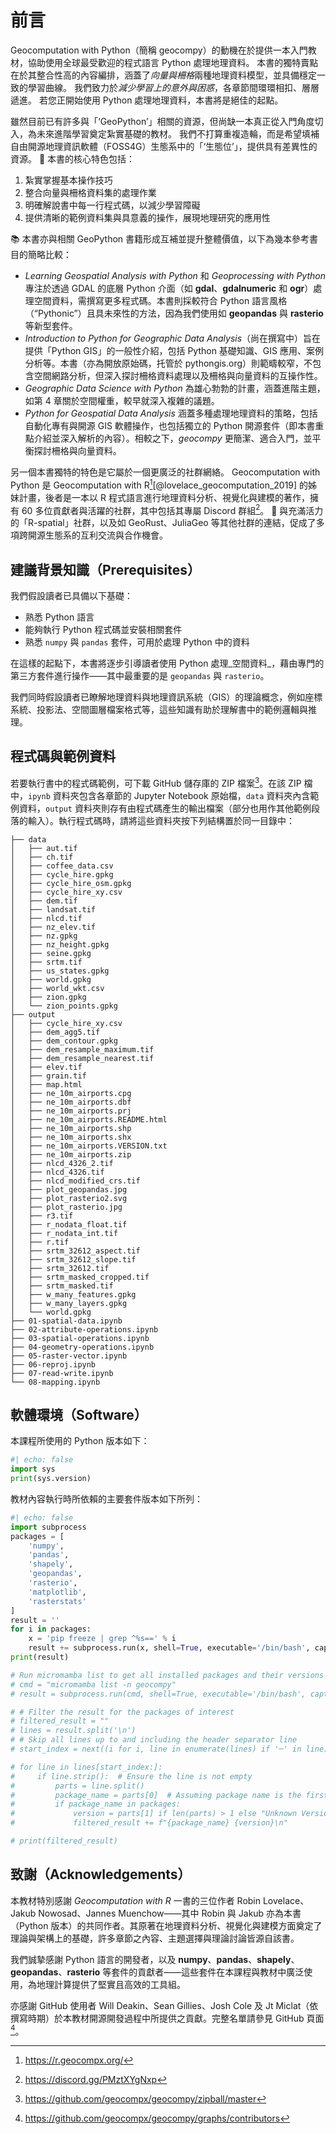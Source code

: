 
# 前言 {.unnumbered}

Geocomputation with Python（簡稱 geocompy）的動機在於提供一本入門教材，協助使用全球最受歡迎的程式語言 Python 處理地理資料。
本書的獨特賣點在於其整合性高的內容編排，涵蓋了*向量與柵格*兩種地理資料模型，並具備穩定一致的學習曲線。
我們致力於*減少學習上的意外與困惑*，各章節間環環相扣、層層遞進。
若您正開始使用 Python 處理地理資料，本書將是絕佳的起點。

雖然目前已有許多與「'GeoPython'」相關的資源，但尚缺一本真正從入門角度切入，為未來進階學習奠定紮實基礎的教材。
我們不打算重複造輪，而是希望填補自由開源地理資訊軟體（FOSS4G）生態系中的「'生態位'」，提供具有差異性的資源。
📌 本書的核心特色包括：

1. 紮實掌握基本操作技巧
2. 整合向量與柵格資料集的處理作業
3. 明確解說書中每一行程式碼，以減少學習障礙
<!-- 4.  Exercises at the end of each chapter with reproducible and open solutions -->
4. 提供清晰的範例資料集與具意義的操作，展現地理研究的應用性

📚 本書亦與相關 GeoPython 書籍形成互補並提升整體價值，以下為幾本參考書目的簡略比較：

- _Learning Geospatial Analysis with Python_ 和 _Geoprocessing with Python_ 專注於透過 GDAL 的底層 Python 介面（如 **gdal**、**gdalnumeric** 和 **ogr**）處理空間資料，需撰寫更多程式碼。本書則採較符合 Python 語言風格（"Pythonic"）且具未來性的方法，因為我們使用如 **geopandas** 與 **rasterio** 等新型套件。
- _Introduction to Python for Geographic Data Analysis_（尚在撰寫中）旨在提供「Python GIS」的一般性介紹，包括 Python 基礎知識、GIS 應用、案例分析等。本書（亦為開放原始碼，托管於 pythongis.org）則範疇較窄，不包含空間網路分析，但深入探討柵格資料處理以及柵格與向量資料的互操作性。
- _Geographic Data Science with Python_ 為雄心勃勃的計畫，涵蓋進階主題，如第 4 章關於空間權重，較早就深入複雜的議題。
- _Python for Geospatial Data Analysis_ 涵蓋多種處理地理資料的策略，包括自動化專有與開源 GIS 軟體操作，也包括獨立的 Python 開源套件（即本書重點介紹並深入解析的內容）。相較之下，_geocompy_ 更簡潔、適合入門，並平衡探討柵格與向量資料。

[^book_1]: [https://www.packtpub.com/product/learning-geospatial-analysis-with-python/9781783281138](https://www.packtpub.com/product/learning-geospatial-analysis-with-python/9781783281138)

[^book_2]: [https://www.manning.com/books/geoprocessing-with-python](https://www.manning.com/books/geoprocessing-with-python)

[^book_3]: [https://pythongis.org](https://pythongis.org)

[^book_4]: [https://geographicdata.science/book/intro.html](https://geographicdata.science/book/intro.html)

[^book_5]: [https://www.oreilly.com/library/view/python-for-geospatial/9781098104788/](https://www.oreilly.com/library/view/python-for-geospatial/9781098104788/)

另一個本書獨特的特色是它屬於一個更廣泛的社群網絡。 
Geocomputation with Python 是 Geocomputation with R[^geocompr][@lovelace_geocomputation_2019] 的姊妹計畫，後者是一本以 R 程式語言進行地理資料分析、視覺化與建模的著作，擁有 60 多位貢獻者與活躍的社群，其中包括其專屬 Discord 群組[^geocompr_discord]。
📡 與充滿活力的「R-spatial」社群，以及如 GeoRust、JuliaGeo 等其他社群的連結，促成了多項跨開源生態系的互利交流與合作機會。

[^geocompr]: [https://r.geocompx.org/](https://r.geocompx.org/)

[^geocompr_discord]: [https://discord.gg/PMztXYgNxp](https://discord.gg/PMztXYgNxp)

## 建議背景知識（Prerequisites）

我們假設讀者已具備以下基礎：

- 熟悉 Python 語言
- 能夠執行 Python 程式碼並安裝相關套件
- 熟悉 `numpy` 與 `pandas` 套件，可用於處理 Python 中的資料

在這樣的起點下，本書將逐步引導讀者使用 Python 處理_空間資料_，藉由專門的第三方套件進行操作——其中最重要的是 `geopandas` 與 `rasterio`。

我們同時假設讀者已瞭解地理資料與地理資訊系統（GIS）的理論概念，例如座標系統、投影法、空間圖層檔案格式等，這些知識有助於理解書中的範例邏輯與推理。


## 程式碼與範例資料

若要執行書中的程式碼範例，可下載 GitHub 儲存庫的 ZIP 檔案[^book_data_zip]。在該 ZIP 檔中，`ipynb` 資料夾包含各章節的 Jupyter Notebook 原始檔，`data` 資料夾內含範例資料，`output` 資料夾則存有由程式碼產生的輸出檔案（部分也用作其他範例段落的輸入）。執行程式碼時，請將這些資料夾按下列結構置於同一目錄中：

[^book_data_zip]: [https://github.com/geocompx/geocompy/zipball/master](https://github.com/geocompx/geocompy/zipball/master)

```text
├── data
│   ├── aut.tif
│   ├── ch.tif
│   ├── coffee_data.csv
│   ├── cycle_hire.gpkg
│   ├── cycle_hire_osm.gpkg
│   ├── cycle_hire_xy.csv
│   ├── dem.tif
│   ├── landsat.tif
│   ├── nlcd.tif
│   ├── nz_elev.tif
│   ├── nz.gpkg
│   ├── nz_height.gpkg
│   ├── seine.gpkg
│   ├── srtm.tif
│   ├── us_states.gpkg
│   ├── world.gpkg
│   ├── world_wkt.csv
│   ├── zion.gpkg
│   └── zion_points.gpkg
├── output
│   ├── cycle_hire_xy.csv
│   ├── dem_agg5.tif
│   ├── dem_contour.gpkg
│   ├── dem_resample_maximum.tif
│   ├── dem_resample_nearest.tif
│   ├── elev.tif
│   ├── grain.tif
│   ├── map.html
│   ├── ne_10m_airports.cpg
│   ├── ne_10m_airports.dbf
│   ├── ne_10m_airports.prj
│   ├── ne_10m_airports.README.html
│   ├── ne_10m_airports.shp
│   ├── ne_10m_airports.shx
│   ├── ne_10m_airports.VERSION.txt
│   ├── ne_10m_airports.zip
│   ├── nlcd_4326_2.tif
│   ├── nlcd_4326.tif
│   ├── nlcd_modified_crs.tif
│   ├── plot_geopandas.jpg
│   ├── plot_rasterio2.svg
│   ├── plot_rasterio.jpg
│   ├── r3.tif
│   ├── r_nodata_float.tif
│   ├── r_nodata_int.tif
│   ├── r.tif
│   ├── srtm_32612_aspect.tif
│   ├── srtm_32612_slope.tif
│   ├── srtm_32612.tif
│   ├── srtm_masked_cropped.tif
│   ├── srtm_masked.tif
│   ├── w_many_features.gpkg
│   ├── w_many_layers.gpkg
│   └── world.gpkg
├── 01-spatial-data.ipynb
├── 02-attribute-operations.ipynb
├── 03-spatial-operations.ipynb
├── 04-geometry-operations.ipynb
├── 05-raster-vector.ipynb
├── 06-reproj.ipynb
├── 07-read-write.ipynb
└── 08-mapping.ipynb
```

## 軟體環境（Software）

本課程所使用的 Python 版本如下：  

```python
#| echo: false
import sys
print(sys.version)
```

教材內容執行時所依賴的主要套件版本如下所列：

```python
#| echo: false
import subprocess
packages = [
    'numpy',
    'pandas',
    'shapely',
    'geopandas',
    'rasterio',
    'matplotlib',
    'rasterstats'
]
result = ''
for i in packages:
    x = 'pip freeze | grep ^%s==' % i
    result += subprocess.run(x, shell=True, executable='/bin/bash', capture_output=True, text=True).stdout
print(result)

# Run micromamba list to get all installed packages and their versions
# cmd = "micromamba list -n geocompy"
# result = subprocess.run(cmd, shell=True, executable='/bin/bash', capture_output=True, text=True).stdout

# # Filter the result for the packages of interest
# filtered_result = ""
# lines = result.split('\n')
# # Skip all lines up to and including the header separator line
# start_index = next((i for i, line in enumerate(lines) if '─' in line), -1) + 1

# for line in lines[start_index:]:
#     if line.strip():  # Ensure the line is not empty
#         parts = line.split()
#         package_name = parts[0]  # Assuming package name is the first element
#         if package_name in packages:
#             version = parts[1] if len(parts) > 1 else "Unknown Version"
#             filtered_result += f"{package_name} {version}\n"

# print(filtered_result)
```

## 致謝（Acknowledgements）

本教材特別感謝 _Geocomputation with R_ 一書的三位作者 Robin Lovelace、Jakub Nowosad、Jannes Muenchow——其中 Robin 與 Jakub 亦為本書（Python 版本）的共同作者。其原著在地理資料分析、視覺化與建模方面奠定了理論與架構上的基礎，許多章節之內容、主題選擇與理論討論皆源自該書。

我們誠摯感謝 Python 語言的開發者，以及 **numpy**、**pandas**、**shapely**、**geopandas**、**rasterio** 等套件的貢獻者——這些套件在本課程與教材中廣泛使用，為地理計算提供了堅實且高效的工具組。

亦感謝 GitHub 使用者 Will Deakin、Sean Gillies、Josh Cole 及 Jt Miclat（依撰寫時期）於本教材開源開發過程中所提供之貢獻。完整名單請參見 GitHub 頁面[^github_contributors]。

[^github_contributors]: [https://github.com/geocompx/geocompy/graphs/contributors](https://github.com/geocompx/geocompy/graphs/contributors)
